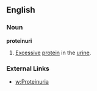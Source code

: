 ==English==
===Noun===
'''proteinuri'''
#[[Excessive]] [[protein]] in the [[urine]].

===External Links===
*[[w:Proteinuria]]